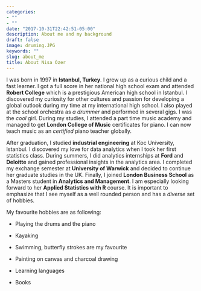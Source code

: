 ```yaml
---
categories:
- ""
- ""
date: "2017-10-31T22:42:51-05:00"
description: About me and my background
draft: false
image: druming.JPG
keywords: ""
slug: about_me
title: About Nisa Ozer
---
```



I was born in 1997 in **Istanbul, Turkey**. I grew up as a curious child and a fast learner. I got a full score in her national high school exam and attended **Robert College** which is a prestigious American high school in Istanbul. I discovered my curiosity for other cultures and passion for developing a global outlook during my time at my international high school. I also played at the school orchestra as *a drummer* and performed in several gigs. I was the *cool* girl. During my studies, I attended a part time music academy  and managed to get **London College of Music** certificates for piano. I can now teach music as an *certified* piano teacher globally.



After graduation, I studied **industrial engineering** at Koc University, Istanbul. I discovered my love for data analytics when I took her first statistics class. During summers, I did analytics internships at **Ford** and **Deloitte** and gained professional insights in the analytics area. I completed my exchange semester at **University of Warwick** and decided to continue her graduate studies in the UK. Finally, I joined **London Business School** as a Masters student in **Analytics and Management**. I am especially looking forward to her **Applied Statistics with R** course. It is important to emphasize that I see myself as a well rounded person and has a *diverse* set of hobbies. 

My favourite hobbies are as following:

* Playing the drums and the piano

* Kayaking

* Swimming, butterfly strokes are my favourite


* Painting on canvas and charcoal drawing

* Learning languages

* Books






